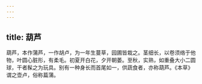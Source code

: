 ```yaml
---
---
---
```

title: 葫芦
---



葫芦，本作蒲芦，一作胡卢，为一年生蔓草，园圃皆栽之。茎细长，以卷须络于他物，叶圆心脏形，有柔毛。初夏开白花，夕开朝萎。至秋，实熟，如重叠大小二圆球，干者髹之为玩具。别有一种身长而首尾如一，供蔬食者，亦称葫芦。《本草》谓之壶卢，俗称萹蒲。